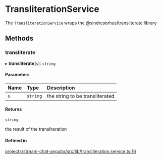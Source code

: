 # TransliterationService

The `TransliterationService` wraps the [@sindresorhus/transliterate](https://www.npmjs.com/package/@sindresorhus/transliterate) library

## Methods

### transliterate

▸ **transliterate**(`s`): `string`

#### Parameters

| Name | Type | Description |
| :------ | :------ | :------ |
| `s` | `string` | the string to be transliterated |

#### Returns

`string`

the result of the transliteration

#### Defined in

[projects/stream-chat-angular/src/lib/transliteration.service.ts:16](https://github.com/GetStream/stream-chat-angular/blob/118e143f4d1742edad17bbf4f8f71e0dbbe36acd/projects/stream-chat-angular/src/lib/transliteration.service.ts#L16)
